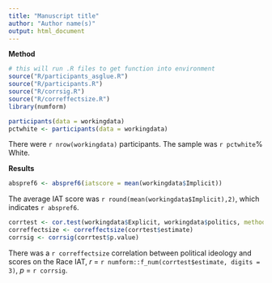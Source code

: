 ```yaml
---
title: "Manuscript title"
author: "Author name(s)"
output: html_document
---
```


**Method**

```r

# this will run .R files to get function into environment
source("R/participants_asglue.R")
source("R/participants.R")
source("R/corrsig.R")
source("R/correffectsize.R")
library(numform)

```

```r
participants(data = workingdata)
pctwhite <- participants(data = workingdata)
```

There were `r nrow(workingdata)` participants. 
The sample was `r pctwhite`% White.

**Results**

```r
abspref6 <- abspref6(iatscore = mean(workingdata$Implicit))
```

The average IAT score was `r round(mean(workingdata$Implicit),2)`, which indicates `r abspref6`.

```r
corrtest <- cor.test(workingdata$Explicit, workingdata$politics, method = "pearson", use = "complete.obs")
correffectsize <- correffectsize(corrtest$estimate)
corrsig <- corrsig(corrtest$p.value)
```

There was a  `r correffectsize` correlation between political ideology and scores on the Race IAT, *r* = `r numform::f_num(corrtest$estimate, digits = 3)`, *p* = `r corrsig`.
